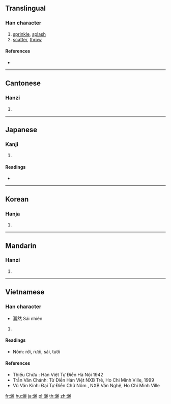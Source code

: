 {{also|洒}}
==Translingual==

===Han character===
{{Han char|rn=85|rad=水|as=19|sn=22|four=31111|canj=EMMP}}

# [[sprinkle]], [[splash]]
# [[scatter]], [[throw]]

====References====
* {{Han ref|kx=0663.110|dkj=18774|dj=1072.060|hdz=31794.070|uh=7051|ud=28753|bh=C578|bd=50552}}

----

==Cantonese==

===Hanzi===
{{yue-hanzi|jyut=|y=sa2|sim=洒}}

# {{defn|lang=yue|sort=水19}}

----

==Japanese==

===Kanji===
{{ja-kanji|grade=|rs=水19}}

# {{defn|lang=ja|sort=水19}}

====Readings====
* {{ja-readings|on=[[さい]] (sai), [[しゃ]] (sha)|kun=[[そそぐ]] (sosogu)}}

----

==Korean==

===Hanja===
{{ko-hanja|hangeul=[[새]], [[쇄]]|eumhun=|rv=sae, swae|mr=sae, swae|y=say, sway}}

# {{defn|lang=ko|sort=水19}}

----

==Mandarin==

===Hanzi===
{{cmn-hanzi|sim=洒|pin=[[sǎ]] ([[sa3]])|wg=sa<sup>3</sup>}}

# {{defn|lang=cmn|sort=水19}}

----

==Vietnamese==

===Han character===
{{vi-hantu|[[sái]], [[rợi]], [[tẩy]], [[thối]]|rs=水19}}
* 灑然 Sái nhiên
# {{defn|lang=vi|sort=水19}}

====Readings====
* Nôm: rởi, rưới, sái, tưới

====References====
* Thiều Chửu : Hán Việt Tự Điển Hà Nội 1942
* Trần Văn Chánh: Từ Điển Hán Việt NXB Trẻ, Ho Chi Minh Ville, 1999
* Vũ Văn Kính: Đại Tự Điển Chữ Nôm , NXB Văn Nghệ, Ho Chi Minh Ville

[[fr:灑]]
[[hu:灑]]
[[ja:灑]]
[[pl:灑]]
[[th:灑]]
[[zh:灑]]